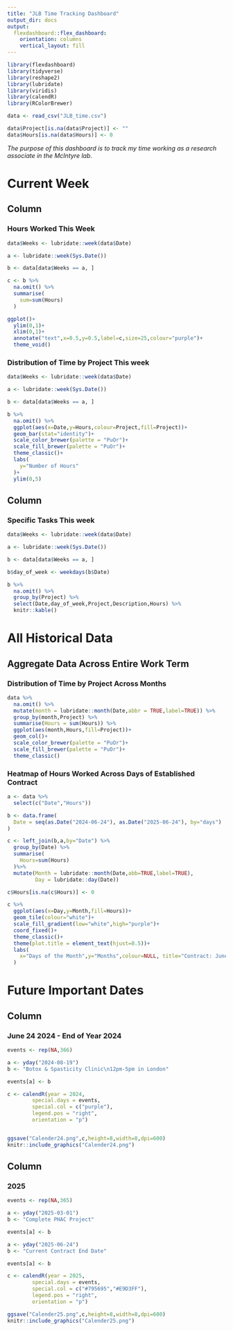 ```yaml
---
title: "JLB Time Tracking Dashboard"
output_dir: docs
output: 
  flexdashboard::flex_dashboard:
    orientation: columns
    vertical_layout: fill
---
```


<style>                     
.navbar {

  background-color:purple;
  border-color:white;
}
.navbar-brand {
color:white!important;
}

.navbar, [data-toggle=tab], .navbar-brand  {   background-color:purple!important;   border-color:white;   color:white!important; }

</style>      

```r
library(flexdashboard)
library(tidyverse)
library(reshape2)
library(lubridate)
library(viridis) 
library(calendR)
library(RColorBrewer)

data <- read_csv("JLB_time.csv")

data$Project[is.na(data$Project)] <- ""
data$Hours[is.na(data$Hours)] <- 0
```

*The purpose of this dashboard is to track my time working as a research associate in the McIntyre lab*.

Current Week
=======================================================================

Column {data-width=250}
-----------------------------------------------------------------------

### Hours Worked This Week 

```r
data$Weeks <- lubridate::week(data$Date)

a <- lubridate::week(Sys.Date())

b <- data[data$Weeks == a, ]

c <- b %>%
  na.omit() %>%
  summarise(
    sum=sum(Hours)
  )

ggplot()+
  ylim(0,1)+
  xlim(0,1)+
  annotate("text",x=0.5,y=0.5,label=c,size=25,colour="purple")+
  theme_void()
```

### Distribution of Time by Project This week 

```r
data$Weeks <- lubridate::week(data$Date)

a <- lubridate::week(Sys.Date())

b <- data[data$Weeks == a, ]

b %>%
  na.omit() %>%
  ggplot(aes(x=Date,y=Hours,colour=Project,fill=Project))+
  geom_bar(stat="identity")+
  scale_color_brewer(palette = "PuOr")+
  scale_fill_brewer(palette = "PuOr")+
  theme_classic()+
  labs(
    y="Number of Hours"
  )+
  ylim(0,5)
```

Column {data-width=350}
-----------------------------------------------------------------------

### Specific Tasks This week

```r
data$Weeks <- lubridate::week(data$Date)

a <- lubridate::week(Sys.Date())

b <- data[data$Weeks == a, ]

b$day_of_week <- weekdays(b$Date)

b %>%
  na.omit() %>%
  group_by(Project) %>%
  select(Date,day_of_week,Project,Description,Hours) %>%
  knitr::kable()
```

All Historical Data
=======================================================================

Aggregate Data Across Entire Work Term {data-width=350}
-----------------------------------------------------------------------

### Distribution of Time by Project Across Months 

```r
data %>%
  na.omit() %>%
  mutate(month = lubridate::month(Date,abbr = TRUE,label=TRUE)) %>% 
  group_by(month,Project) %>%
  summarise(Hours = sum(Hours)) %>%
  ggplot(aes(month,Hours,fill=Project))+
  geom_col()+
  scale_color_brewer(palette = "PuOr")+
  scale_fill_brewer(palette = "PuOr")+
  theme_classic()
```

### Heatmap of Hours Worked Across Days of Established Contract

```r
a <- data %>%
  select(c("Date","Hours"))

b <- data.frame(
  Date = seq(as.Date("2024-06-24"), as.Date("2025-06-24"), by="days")
)

c <- left_join(b,a,by="Date") %>%
  group_by(Date) %>%
  summarise(
    Hours=sum(Hours)
  )%>%
  mutate(Month = lubridate::month(Date,abb=TRUE,label=TRUE),
         Day = lubridate::day(Date))

c$Hours[is.na(c$Hours)] <- 0

c %>%
  ggplot(aes(x=Day,y=Month,fill=Hours))+
  geom_tile(colour="white")+
  scale_fill_gradient(low="white",high="purple")+
  coord_fixed()+
  theme_classic()+
  theme(plot.title = element_text(hjust=0.5))+
  labs(
    x="Days of the Month",y="Months",colour=NULL, title="Contract: June 2024 - June 2025"
  )
```

Future Important Dates
=====================================================================

Column {data-width=500}
---------------------------------------------------------------------

### June 24 2024 - End of Year 2024

```r

events <- rep(NA,366)

a <- yday("2024-08-19")
b <- "Botox & Spasticity Clinic\n12pm-5pm in London"

events[a] <- b

c <- calendR(year = 2024,
        special.days = events,
        special.col = c("purple"),
        legend.pos = "right",
        orientation = "p")


ggsave("Calender24.png",c,height=8,width=8,dpi=600)
knitr::include_graphics("Calender24.png")
```

Column {data-width=500}
---------------------------------------------------------------------

### 2025

```r

events <- rep(NA,365)

a <- yday("2025-03-01")
b <- "Complete PHAC Project"

events[a] <- b

a <- yday("2025-06-24")
b <- "Current Contract End Date"

events[a] <- b

c <- calendR(year = 2025,
        special.days = events,
        special.col = c("#795695","#E9D3FF"),
        legend.pos = "right",
        orientation = "p")

ggsave("Calender25.png",c,height=8,width=8,dpi=600)
knitr::include_graphics("Calender25.png")
```


